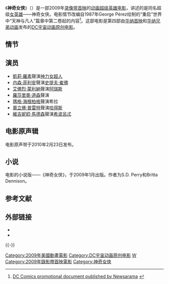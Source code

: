 {{Otheruses|神力女超人 (2017年電影)|subject=录像带首映的动画电影|other=同名真人电影}}
{{noteTA
|T=zh-cn:神奇女侠 (2009年电影);zh-hk:神奇女俠 (2009年電影);zh-tw:神力女超人 (2009年電影);
|G1=Show
|G2=Movie
|G3=美国漫画
}}
{{Infobox film
| name        = 神奇女侠
| original_name = {{lang|en|''Wonder Woman''}}
| image       = Wonder Woman BD Cover.jpg
| caption     = BD版封面
| director    = Lauren Montgomery<ref>{{cite web |url=http://www.worldsfinestonline.com/news.php?action=fullnews&id=104 |title=World's Finest |publisher=Worldsfinestonline.com |date=2008-03-26 |accessdate=2011-01-30 |archive-date=2012-12-05 |archive-url=https://web.archive.org/web/20121205151650/http://www.worldsfinestonline.com/news.php?action=fullnews&id=104 |dead-url=no }}</ref>
| producer    = Bruce Timm<br />Gregory Noveck<br />Bobbie Page<br />Sam Register<br />Sander Schwartz
| writer      = Gail Simone<br />Michael Jelenic
| starring    = {{plainlist |
* Keri Russell
* Nathan Fillion
}}
| music       = Christopher Drake
| studio      = Warner Bros. Animation<br />Warner Premiere<br />[[DC漫画|DC漫画]]<br />MOI Animation<ref>{{Cite web |url=http://www.moianimation.com/portfolio.php?ptype=view&idx=5046&page=1&code=portfolio&category=52&lan=eng |title=Wonderwoman |accessdate=2014-08-29 |archiveurl=https://web.archive.org/web/20140903111350/http://www.moianimation.com/portfolio.php?ptype=view&idx=5046&page=1&code=portfolio&category=52&lan=eng |archivedate=2014-09-03 |deadurl=yes }}</ref>
| distributor = Warner Home Video
| released    = {{Film date|2009|3|3|ref1=<ref>{{cite web |url=http://www.newsarama.com/tv/110818-WW-DVD.html |title=Newsarama article |publisher=Newsarama article |accessdate=2011-01-30 |archive-date=2012-08-14 |archive-url=https://www.webcitation.org/69txgZDze?url=http://www.newsarama.com/tv/110818-WW-DVD.html |dead-url=no }}</ref>}}
| runtime     = 75 minutes
| country     = <!-- See guidelines for "Country" at http://en.wikipedia.org/wiki/Template:Infobox_film -->
| language    = 英语<br />西班牙语<br />荷兰语
| budget      =
| gross       = $7,712,249<!-- home media --><ref>{{Cite web |url=http://www.the-numbers.com/movies/2009/0WW09-DVD.php |title=Wonder Woman 2009 – DVD Sales – |work=The Numbers |publisher=Nash Information Service |accessdate=2011-03-31 |archive-date=2013-10-12 |archive-url=https://web.archive.org/web/20131012051219/http://www.the-numbers.com/movies/2009/0WW09-DVD.php |dead-url=no }}</ref>
}}
《'''神奇女侠'''》（{{lang-en|''Wonder Woman''}}）是一部2009年[[录像带首映|录像带首映]]的[[动画|动画]][[超级英雄电影|超级英雄电影]]，讲述的是同名超级[[女英雄|女英雄]]——神奇女侠。电影情节改编自1987年George Pérez绘制的“重启”世界中“天神与凡人”篇章中第二卷起的内容<ref>[http://www.newsarama.com/movies/DCanimated/WWmovie.html DC Comics promotional document published by Newsarama] {{webarchive|url=https://archive.is/20070623103614/http://www.newsarama.com/movies/DCanimated/WWmovie.html |date=2007-06-23 }}</ref>。这部电影是第四部由[[华纳首映|华纳首映]]和[[华纳兄弟动画|华纳兄弟动画]]发布的[[DC宇宙动画原创电影|DC宇宙动画原创电影]]。

== 情节 ==

== 演员 ==
*[[凱莉·羅素|凱莉·羅素]]聲演[[神力女超人|神力女超人]]
*[[内森·菲利安|内森·菲利安]]聲演[[史提夫·崔佛|史提夫·崔佛]]
*[[艾佛烈·蒙利納|艾佛烈·蒙利納]]聲演[[阿瑞斯_(DC漫畫)|阿瑞斯]]
*[[羅莎里奧·道森|羅莎里奧·道森]]聲演{{Link-en|巴纳-米格赫达尔的阿耳忒弥斯|Artemis of Bana-Mighdall}}
*[[瑪格·海根柏格|瑪格·海根柏格]]聲演希拉
*[[奧立佛·普雷特|奧立佛·普雷特]]聲演[[哈得斯|哈得斯]]
*[[維吉妮婭·馬德森|維吉妮婭·馬德森]]聲演[[希波呂忒_(DC漫畫)|希波呂忒]]

== 电影原声辑 ==
{{Infobox album
| Name = 神奇女侠<br />（DC宇宙动画电影原声大碟）<ref>{{cite web |url=http://www.worldsfinestonline.com/news.php/news.php?action=fullnews&id=659 |title=The World's Finest |publisher=Worldsfinestonline.com |accessdate=2011-01-30 |archive-date=2016-03-04 |archive-url=https://web.archive.org/web/20160304032617/http://www.worldsfinestonline.com/news.php/news.php?action=fullnews&id=659 |dead-url=no }}</ref>
| Type = 电影配乐
| Longtype=([[数字音乐下载|数字音乐下载]])
| Artist = Christopher Drake
| Cover = Wonder_Woman_(soundtrack).jpg
| Released = 2010年2月23日
| Length = 54:00
| Label = [[New_Line_Records|New Line Records]] (digital)
          [[La-La_Land_Records|La-La Land Records]] (CD)
| Reviews =
}}

电影原声带于2010年2月23日发布。

{{Track listing
| collapsed       = yes
| headline        = 神奇女侠（DC宇宙动画电影原声大碟）
| extra_column    = 
| total_length    = 54:00

| all_writing     = 
| all_lyrics      = 
| all_music       = 

| writing_credits = 
| lyrics_credits  = 
| music_credits   = 

| title1          = The Battle / Origins
| note1           = 
| writer1         = 
| lyrics1         = 
| music1          = 
| extra1          = 
| length1         = 8:52
| title2          = Sparring
| note2           = 
| writer2         = 
| lyrics2         = 
| music2          = 
| extra2          = 
| length2         = 0:42
| title3          = Ares Imprisoned
| note3           = 
| writer3         = 
| lyrics3         = 
| music3          = 
| extra3          = 
| length3         = 1:29
| title4          = Dog Fight, Part I
| note4           = 
| writer4         = 
| lyrics4         = 
| music4          = 
| extra4          = 
| length4         = 1:48
| title5          = Dog Fight, Part II
| note5           = 
| writer5         = 
| lyrics5         = 
| music5          = 
| extra5          = 
| length5         = 1:58
| title6          = Crash Landing
| note6           = 
| writer6         = 
| lyrics6         = 
| music6          = 
| extra6          = 
| length6         = 1:06
| title7          = Manhunt
| note7           = 
| writer7         = 
| lyrics7         = 
| music7          = 
| extra7          = 
| length7         = 2:01
| title8          = Let The Games Begin
| note8           = 
| writer8         = 
| lyrics8         = 
| music8          = 
| extra8          = 
| length8         = 1:22
| title9          = Persephone's Betrayal
| note9           = 
| writer9         = 
| lyrics9         = 
| music9          = 
| extra9          = 
| length9         = 1:08
| title10         = Bracelets and Arrows
| note10          = 
| writer10        = 
| lyrics10        = 
| music10         = 
| extra10         = 
| length10        = 3:41
| title11         = Computer Room
| note11          = 
| writer11        = 
| lyrics11        = 
| music11         = 
| extra11         = 
| length11        = 0:48
| title12         = Alley Thugs
| note12          = 
| writer12        = 
| lyrics12        = 
| music12         = 
| extra12         = 
| length12        = 1:27
| title13         = Deimos
| note13          = 
| writer13        = 
| lyrics13        = 
| music13         = 
| extra13         = 
| length13        = 2:58
| title14         = At The Gates Of Tartarus
| note14          = 
| writer14        = 
| lyrics14        = 
| music14         = 
| extra14         = 
| length14        = 4:30
| title15         = Cept Hemo Laudus
| note15          = 
| writer15        = 
| lyrics15        = 
| music15         = 
| extra15         = 
| length15        = 1:01
| title16         = Hades
| note16          = 
| writer16        = 
| lyrics16        = 
| music16         = 
| extra16         = 
| length16        = 3:35
| title17         = Ospedale and Ares Rally
| note17          = 
| writer17        = 
| lyrics17        = 
| music17         = 
| extra17         = 
| length17        = 1:10
| title18         = DC Battle
| note18          = 
| writer18        = 
| lyrics18        = 
| music18         = 
| extra18         = 
| length18        = 6:13
| title19         = Ares' End
| note19          = 
| writer19        = 
| lyrics19        = 
| music19         = 
| extra19         = 
| length19        = 2:56
| title20         = She Misses Him
| note20          = 
| writer20        = 
| lyrics20        = 
| music20         = 
| extra20         = 
| length20        = 1:00
| title21         = A New Nemesis
| note21          = 
| writer21        = 
| lyrics21        = 
| music21         = 
| extra21         = 
| length21        = 0:37
| title22         = ''Wonder Woman'' End Titles
| note22          = 
| writer22        = 
| lyrics22        = 
| music22         = 
| extra22         = 
| length22        = 3:03
}}

== 小说 ==
电影的小说版——《神奇女侠》，于2009年1月出版。作者为S.D. Perry和Britta Dennison。

== 参考文献 ==
{{Reflist}}

== 外部链接 ==
* {{官方网站|http://warnervideo.com/wonderwomanmovie/}}
* {{IMDb title|1186373}}

{{-}}
{{神奇女侠}}
{{DC漫画动画电影}}

{{DEFAULTSORT:Wonder Woman}}
[[Category:2009年美國動畫電影|Category:2009年美國動畫電影]]
[[Category:DC宇宙动画原创电影|Category:DC宇宙动画原创电影]]
[[Category:神力女超人動畫電影|W]]
[[Category:2009年錄影帶首映電影|Category:2009年錄影帶首映電影]]
[[Category:神奇女俠|Category:神奇女俠]]